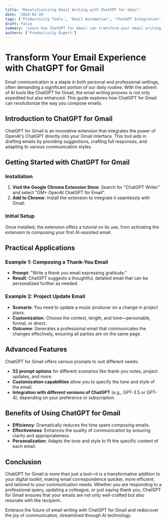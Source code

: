 ```yaml
---
title: 'Revolutionizing Email Writing with ChatGPT for Gmail'
date: '2024-03-26'
tags: ['Productivity Tools', 'Email Automation', 'ChatGPT Integration']
draft: false
summary: 'Learn how ChatGPT for Gmail can transform your email writing process, making it faster, more efficient, and even enjoyable.'
authors: ['Productivity Expert']
---
```


# Transform Your Email Experience with ChatGPT for Gmail

Email communication is a staple in both personal and professional settings, often demanding a significant portion of our daily routine. With the advent of AI tools like ChatGPT for Gmail, the email writing process is not only expedited but also enhanced. This guide explores how ChatGPT for Gmail can revolutionize the way you compose emails.

## Introduction to ChatGPT for Gmail

ChatGPT for Gmail is an innovative extension that integrates the power of OpenAI's ChatGPT directly into your Gmail interface. This tool aids in drafting emails by providing suggestions, crafting full responses, and adapting to various communication styles.

## Getting Started with ChatGPT for Gmail

### Installation

1. **Visit the Google Chrome Extension Store**: Search for "ChatGPT Writer" and select "GM+ OpenAI ChatGPT for Email".
2. **Add to Chrome**: Install the extension to integrate it seamlessly with Gmail.

### Initial Setup

Once installed, the extension offers a tutorial on its use, from activating the extension to composing your first AI-assisted email.

## Practical Applications

### Example 1: Composing a Thank-You Email

- **Prompt**: "Write a thank you email expressing gratitude."
- **Result**: ChatGPT suggests a thoughtful, detailed email that can be personalized further as needed.

### Example 2: Project Update Email

- **Scenario**: You need to update a music producer on a change in project plans.
- **Customization**: Choose the context, length, and tone—personable, formal, or direct.
- **Outcome**: Generates a professional email that communicates the changes effectively, ensuring all parties are on the same page.

## Advanced Features

ChatGPT for Gmail offers various prompts to suit different needs:

- **52 prompt options** for different scenarios like thank-you notes, project updates, and more.
- **Customization capabilities** allow you to specify the tone and style of the email.
- **Integration with different versions of ChatGPT** (e.g., GPT-3.5 or GPT-4), depending on your preference or subscription.

## Benefits of Using ChatGPT for Gmail

- **Efficiency**: Dramatically reduces the time spent composing emails.
- **Effectiveness**: Enhances the quality of communication by ensuring clarity and appropriateness.
- **Personalization**: Adapts the tone and style to fit the specific context of each email.

## Conclusion

ChatGPT for Gmail is more than just a tool—it is a transformative addition to your digital toolkit, making email correspondence quicker, more efficient, and tailored to your communication needs. Whether you are responding to a professional query, updating a colleague, or just saying thank you, ChatGPT for Gmail ensures that your emails are not only well-crafted but also resonate with the recipient.

Embrace the future of email writing with ChatGPT for Gmail and rediscover the joy of communication, streamlined through AI technology.
